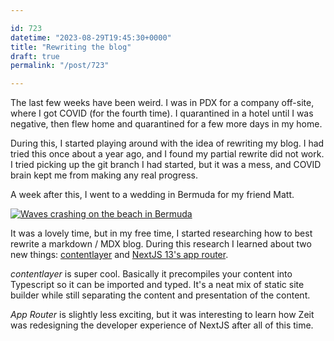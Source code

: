 ```yaml
---

id: 723
datetime: "2023-08-29T19:45:30+0000"
title: "Rewriting the blog"
draft: true
permalink: "/post/723"

---
```


The last few weeks have been weird. I was in PDX for a company off-site, where I got COVID (for the fourth time). I quarantined in a hotel until I was negative, then flew home and quarantined for a few more days in my home. 

During this, I started playing around with the idea of rewriting my blog. I had tried this once about a year ago, and I found my partial rewrite did not work. I tried picking up the git branch I had started, but it was a mess, and COVID brain kept me from making any real progress.

A week after this, I went to a wedding in Bermuda for my friend Matt.

[![Waves crashing on the beach in Bermuda](https://icco.imgix.net/photos/2023/b7b7ef21-24ab-4af4-8ccf-1c0b5a3171b8.jpeg?auto=format%2Ccompress)](https://icco.imgix.net/photos/2023/b7b7ef21-24ab-4af4-8ccf-1c0b5a3171b8.jpeg?auto=format%2Ccompress)

It was a lovely time, but in my free time, I started researching how to best rewrite a markdown / MDX blog. During this research I learned about two new things: [contentlayer](https://contentlayer.dev/) and [NextJS 13's app router](https://nextjs.org/docs/app).

*contentlayer* is super cool. Basically it precompiles your content into Typescript so it can be imported and typed. It's a neat mix of static site builder while still separating the content and presentation of the content.

*App Router* is slightly less exciting, but it was interesting to learn how Zeit was redesigning the developer experience of NextJS after all of this time.




